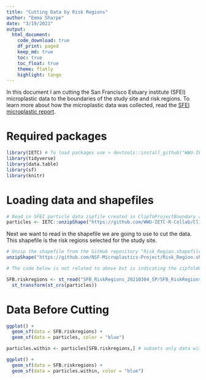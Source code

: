 ```yaml
---
title: "Cutting Data by Risk Regions"
author: "Emma Sharpe"
date: "3/19/2021"
output:
  html_document:
    code_download: true
    df_print: paged
    keep_md: true
    toc: true
    toc_float: true
    theme: flatly
    highlight: tango
---
```

In this document I am cutting the San Francisco Estuary institute (SFEI) microplastic data to the boundaries of the study site and risk regions. To learn more about how the microplastic data was collected, read the [SFEI microplastic report](https://www.sfei.org/documents/understanding-microplastics).

# Required packages
```r
library(IETC) # To load packages use > devtools::install_github("WWU-IETC-R-Collab/IETC")
library(tidyverse)
library(data.table)
library(sf)
library(knitr)
```

# Loading data and shapefiles 

```r
# Read in SFEI particle data zipfile created in ClipToProjectBoundary and unzip it.
particles <- IETC::unzipShape("https://github.com/WWU-IETC-R-Collab/ClipToProjectBoundary/raw/main/SFEI.particles.locations.zip")
```

Next we want to read in the shapefile we are going to use to cut the data. This shapefile is the risk regions selected for the study site. 
```r
# Unzip the shapefile from the GitHub repository "Risk_Region.shapefile"
unzipShape("https://github.com/NSF-Microplastics-Project/Risk_Region.shapefile/raw/main/Data/SFB_RiskRegions_20210304_SP.zip")

# The code below is not related to above but is indicating the zipfolder in this working directory. I am taking out the .shp to be use when cutting the data. 

SFB.riskregions <- st_read("SFB_RiskRegions_20210304_SP/SFB_RiskRegions_20210304_SP.shp") %>% # transforms shapefile CRS to WGS84 vs NAD83
  st_transform(st_crs(particles))
```



# Data Before Cutting 

```r
ggplot() +
  geom_sf(data = SFB.riskregions) +
  geom_sf(data = particles, color = "blue")
```



```r
particles.within <- particles[SFB.riskregions,] # subsets only data within project study area

ggplot() +
  geom_sf(data = SFB.riskregions) +
  geom_sf(data = particles.within, color = "blue")
```

